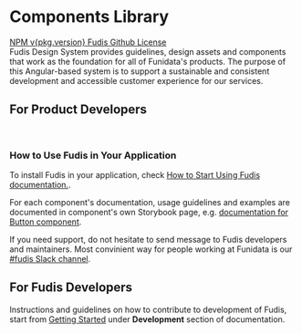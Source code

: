 
<Meta title="Documentation/Introduction/Welcome" />

<div class="full-width-bg">

# Components Library

</div>

<div class="welcome-page-wrapper">
  <a class="welcome-page-link" href="https://www.npmjs.com/package/@funidata/ngx-fudis">
    NPM v{pkg.version}
  </a>
  <a class="welcome-page-link" href="https://github.com/funidata/fudis">
    Fudis Github
  </a>
  <a class="welcome-page-link" href="https://github.com/funidata/fudis/blob/main/LICENSE">
    License
  </a>
</div>
Fudis Design System provides guidelines, design assets and components that work as the foundation
for all of Funidata's products. The purpose of this Angular-based system is to support a sustainable
and consistent development and accessible customer experience for our services.

## For Product Developers

<br />

### How to Use Fudis in Your Application

To install Fudis in your application, check [How to Start Using Fudis documentation.](/docs/documentation-introduction-how-to-start-using-fudis--documentation).

For each component's documentation, usage guidelines and examples are documented in component's own Storybook page, e.g. [documentation for Button component](/docs/components-button--documentation).

If you need support, do not hesitate to send message to Fudis developers and maintainers. Most convinient way for people working at Funidata is our [#fudis Slack channel](https://sisudev.slack.com/archives/C03G46K6LG1).

## For Fudis Developers

Instructions and guidelines on how to contribute to development of Fudis, start from [Getting Started](/docs/documentation-development-getting-started--documentation) under **Development** section of documentation.
